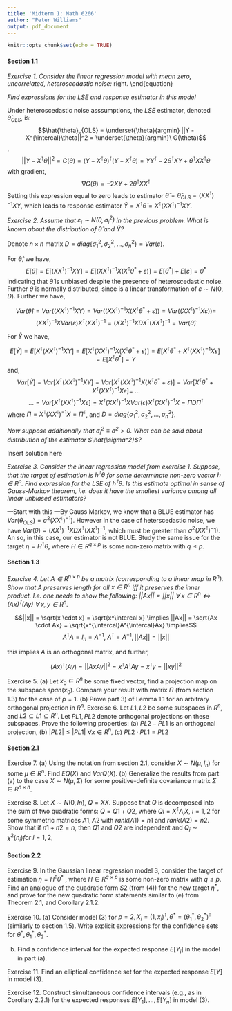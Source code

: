 ```yaml
---
title: 'Midterm 1: Math 6266'
author: "Peter Williams"
output: pdf_document
---
```


```r
knitr::opts_chunk$set(echo = TRUE)
```

#### Section 1.1
*Exercise 1. Consider the linear regression model with mean zero, uncorrelated, heteroscedastic noise:*
\begin{equation}
  Y_i = X_i^{\intercal}\theta + \varepsilon_i,\ for\ i=1,..,n,\ E\varepsilon_i = 0,\  
  cov(\varepsilon_i, \varepsilon_j)=\left\{
  \begin{array}{@{}ll@{}}
    \sigma_i^2, & \text{if}\ i=j \\
    0, & i \neq j
  \end{array}\right.
\end{equation}
 
*Find expressions for the $LSE$ and response estimator in this model*

Under heteroscedastic noise asssumptions, the $LSE$ estimator, denoted $\hat{\theta}_{OLS}$, is: 
$$\hat{\theta}_{OLS} = \underset{\theta}{argmin} ||Y - X^{\intercal}\theta||^2 = \underset{\theta}{argmin}\ G(\theta)$$,
$$||Y - X^{\intercal}\theta||^2 = G(\theta) = (Y - X^{\intercal}\theta)^{\intercal}(Y - X^{\intercal}\theta) = YY^{\intercal} - 2\theta^{\intercal}XY + \theta^{\intercal}XX^{\intercal}\theta$$ with gradient, $$\nabla G(\theta)  = -2XY + 2\theta^{\intercal}XX^{\intercal}$$ Setting this expression equal to zero leads to estimator $\hat{\theta}=\hat{\theta}_{OLS} = (XX^{\intercal})^{-1}XY$, which leads to response estimator $\hat{Y} = X^{\intercal}\hat{\theta} = X^{\intercal}(XX^{\intercal})^{-1}XY$.

*Exercise 2.  Assume that $\varepsilon_i \sim N(0, \sigma_i^2)$ in the previous problem. What is known about the distribution of $\hat{\theta}$ and $\hat{Y}$?* 

Denote $n \times n$ matrix $D = diag\{ \sigma_1^2, \sigma_2^2, ...,\sigma_n^2 \} = Var(\varepsilon)$. 

For $\hat{\theta}$, we have, 
$$E[{\hat{\theta}}] = E[(XX^{\intercal})^{-1}XY] =  E[(XX^{\intercal})^{-1}X(X^{\intercal}\theta^{*} + \varepsilon)] = E[\theta^{*}] + E[\varepsilon] = \theta^{*}$$ indicating that $\hat{\theta}$ is unbiased despite the presence of heteroscedastic noise. Further $\hat{\theta}$ is normally distributed, since is a linear transformation of $\varepsilon \sim N(0,D)$. Further we have, 

$$Var({\hat{\theta}}) = Var((XX^{\intercal})^{-1}XY) = Var((XX^{\intercal})^{-1}X(X^{\intercal}\theta^{*} + \varepsilon)) = Var((XX^{\intercal})^{-1}X\varepsilon)) =$$ 
$$ (XX^{\intercal})^{-1}X Var(\varepsilon) X^{\intercal}(XX^{\intercal})^{-1} = (XX^{\intercal})^{-1}X D X^{\intercal}(XX^{\intercal})^{-1} = Var(\hat{\theta})$$

For $\hat{Y}$ we have,

$$E[\hat{Y}] = E[X^{\intercal}(XX^{\intercal})^{-1}XY] = E[X^{\intercal}(XX^{\intercal})^{-1}X(X^{\intercal}\theta^* + \varepsilon)] = E[X^{\intercal}\theta^* + X^{\intercal}(XX^{\intercal})^{-1}X\varepsilon] = E[X^{\intercal}\theta^*]= Y$$
and, 
$$Var[\hat{Y}] = Var[X^{\intercal}(XX^{\intercal})^{-1}XY] = Var[X^{\intercal}(XX^{\intercal})^{-1}X(X^{\intercal}\theta^* + \varepsilon)] = Var[X^{\intercal}\theta^* + X^{\intercal}(XX^{\intercal})^{-1}X\varepsilon] =\ ...$$
$$... = Var[X^{\intercal}(XX^{\intercal})^{-1}X\varepsilon] = X^{\intercal}(XX^{\intercal})^{-1}X Var(\varepsilon) X^{\intercal}(XX^{\intercal})^{-1}X = \Pi D\Pi^{\intercal}$$
where $\Pi = X^{\intercal}(XX^{\intercal})^{-1}X = \Pi^{\intercal}$, and $D = diag\{ \sigma_1^2, \sigma_2^2, ...,\sigma_n^2 \}$. 

*Now suppose additionally that $\sigma_i^2 \equiv \sigma^2 > 0$.* 
*What can be said about distribution of the estimator $\hat{\sigma^2}$?*

Insert solution here

*Exercise 3. Consider the linear regression model from exercise 1. Suppose, that the target of
estimation is $h^{\intercal}\theta$ for some determinate non-zero vector $h\in R^p$. Find expression for the LSE of $h^{\intercal}\theta$. Is this estimate optimal in sense of Gauss-Markov theorem, i.e. does it have the smallest
variance among all linear unbiased estimators?*


---Start with this ---By Gauss Markov, we know that a BLUE estimator has $Var(\theta_{OLS}) = \sigma^2(XX^{\intercal})^{-1})$. However in the case of heterscedastic noise, we have $Var(\theta) = (XX^{\intercal})^{-1}X D X^{\intercal}(XX^{\intercal})^{-1}$, which must be greater than $\sigma^2 (XX^{\intercal})^-1)$. An so, in this case, our estimator is not BLUE. Study the same issue for the target $\eta = H^{\intercal}\theta$, where 
$H \in R^{q \times p}$ is some non-zero matrix with $q \leq p$.


#### Section 1.3
*Exercise 4. Let $A \in R^{n\times n}$ be a matrix (corresponding to a linear map in $R^n$). Show that $A$ preserves length for all $x \in R^n$ iff it preserves the inner product. I.e. one needs to show the following:
$||Ax|| = ||x||\  \forall\ x \in R^n \iff (Ax)^{\intercal}(Ay)\  \forall\  x,y \in R^n$.*

$$||x|| = \sqrt{x \cdot x} = \sqrt{x^\intercal x} \implies ||Ax|| = \sqrt{Ax \cdot Ax} = \sqrt{x^{\intercal}A^{\intercal}Ax} \implies$$ 
$$ A^\intercal A = I_n = A^{-1},\ A^\intercal = A^{-1}, ||Ax|| = ||x||$$

this implies $A$ is an orthogonal matrix, and further, 

$$(Ax)^\intercal (Ay)  = ||AxAy||^2 = x^\intercal A^\intercal A y = x^\intercal y = ||xy||^2$$

Exercise 5. (a) Let $x_0 \in R^n$ be some fixed vector, find a projection map on the subspace $span(x_0)$. Compare your result with matrix $\Pi$ (from section 1.3) for the case of $p=1$.
(b) Prove part 3) of Lemma 1.1 for an arbitrary orthogonal projection in $R^n$.
Exercise 6. Let $L1, L2$ be some subspaces in $R^n$, and $L2 \subseteq L1 \subseteq R^n$. Let $PL1, PL2$ denote orthogonal projections on these subspaces. Prove the following properties:
(a) $PL2 - PL1$ is an orthogonal projection,
(b) $|PL2| \leq |PL1|\  \forall x \in R^n$,
(c) $PL2 \cdot PL1 = PL2$


#### Section 2.1
Exercise 7. (a) Using the notation from section 2.1, consider $X \sim N(\mu,I_n)$ for some $\mu \in R^n$. Find $E{Q(X)}$ and $Var{Q(X)}$.
(b) Generalize the results from part (a) to the case $X \sim N(\mu,\Sigma)$ for some positive-definite covariance matrix $\Sigma \in R^{n \times n}$.

Exercise 8. Let $X \sim N(0,In)$, $Q = X X$. Suppose that $Q$ is decomposed into the sum of
two quadratic forms: $Q = Q1 + Q2$, where $Qi = X^{\intercal}A_iX$, $i = 1, 2$ for some symmetric matrices $A1,A2$ with $rank(A1) = n1$ and $rank(A2) = n2$. Show that if $n1 + n2 = n$, then $Q1$ and $Q2$ are independent and $Q_i \sim \chi^2(n_i) for\  i = 1,2$.

#### Section 2.2

Exercise 9. In the Gaussian linear regression model 3, consider the target of estimation $\eta = H^{\intercal} \theta^*$ , where $H \in R^{q \times p}$ is some non-zero matrix with $q \leq p$. Find an analogue of the quadratic form $S2$ (from (4)) for the new target $\eta^{\ast}$, and prove for the new quadratic form statements similar to (e) from Theorem 2.1, and Corollary 2.1.2.

Exercise 10. (a) Consider model (3) for $p = 2, X_i = (1, x_i)^{\intercal}, \theta^{\ast} = (\theta_1^{\ast}, \theta_2^{\ast})^{\intercal}$ (similarly to section 1.5). Write explicit expressions for the confidence sets for $\theta^{\ast}, \theta_1^{\ast}, \theta_2^{\ast}$.

(b) Find a confidence interval for the expected response $E[Y_i]$ in the model in part (a).

Exercise 11. Find an elliptical confidence set for the expected response $E[Y]$ in model (3). 

Exercise 12. Construct simultaneous confidence intervals (e.g., as in Corollary 2.2.1) for the
expected responses $E[Y_1], . . . , E[Y_n]$ in model (3).
